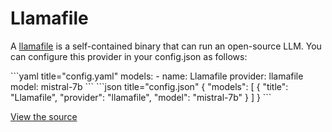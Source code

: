 
# Llamafile

A [llamafile](https://github.com/Mozilla-Ocho/llamafile#readme) is a self-contained binary that can run an open-source LLM. You can configure this provider in your config.json as follows:

<Tabs groupId="config-example">
  <TabItem value="yaml" label="YAML">
  ```yaml title="config.yaml"
  models:
    - name: Llamafile
      provider: llamafile
      model: mistral-7b
  ```
  </TabItem>
  <TabItem value="json" label="JSON">
  ```json title="config.json"
  {
    "models": [
      {
        "title": "Llamafile",
        "provider": "llamafile",
        "model": "mistral-7b"
      }
    ]
  }
  ```
  </TabItem>
</Tabs>

[View the source](https://github.com/continuedev/continue/blob/main/core/llm/llms/Llamafile.ts)
